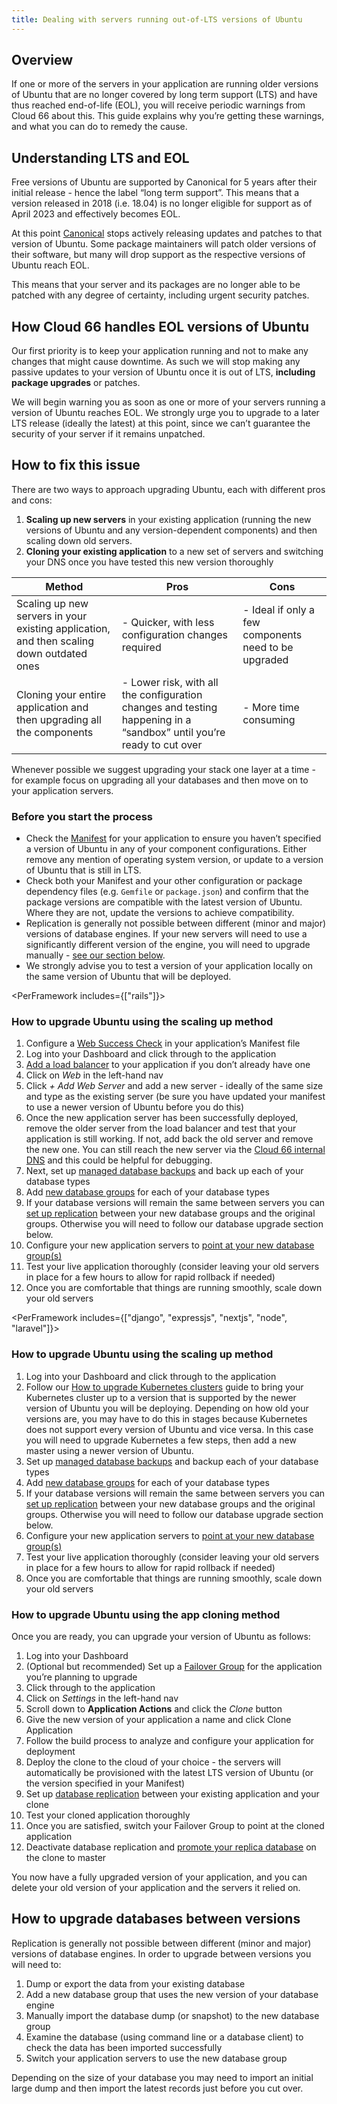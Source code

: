 ```yaml
---
title: Dealing with servers running out-of-LTS versions of Ubuntu
---
```


## Overview

If one or more of the servers in your application are running older versions of Ubuntu that are no longer covered by long term support (LTS) and have thus reached end-of-life (EOL), you will receive periodic warnings from Cloud 66 about this. This guide explains why you’re getting these warnings, and what you can do to remedy the cause.

## Understanding LTS and EOL

Free versions of Ubuntu are supported by Canonical for 5 years after their initial release - hence the label “long term support”. This means that a version released in 2018 (i.e. 18.04) is no longer eligible for support as of April 2023 and effectively becomes EOL.

At this point [Canonical](https://canonical.com/) stops actively releasing updates and patches to that version of Ubuntu. Some package maintainers will patch older versions of their software, but many will drop support as the respective versions of Ubuntu reach EOL.

This means that your server and its packages are no longer able to be patched with any degree of certainty, including urgent security patches. 

## How Cloud 66 handles EOL versions of Ubuntu

Our first priority is to keep your application running and not to make any changes that might cause downtime. As such we will stop making any passive updates to your version of Ubuntu once it is out of LTS, **including package upgrades** or patches. 

We will begin warning you as soon as one or more of your servers running a version of Ubuntu reaches EOL. We strongly urge you to upgrade to a later LTS release (ideally the latest) at this point, since we can’t guarantee the security of your server if it remains unpatched.

## How to fix this issue

There are two ways to approach upgrading Ubuntu, each with different pros and cons:

1. **Scaling up new servers** in your existing application (running the new versions of Ubuntu and any version-dependent components) and then scaling down old servers.
2. **Cloning your existing application** to a new set of servers and switching your DNS once you have tested this new version thoroughly

| Method | Pros | Cons |
| --- | --- | --- |
| Scaling up new servers in your existing application, and then scaling down outdated ones | - Quicker, with less configuration changes required | - Ideal if only a few components need to be upgraded | - You will need to carefully manage servers running different versions of components  |
| Cloning your entire application and then upgrading all the components | - Lower risk, with all the configuration changes and testing happening in a “sandbox” until you’re ready to cut over | - More time consuming  |

<Callout type="warning" title="Upgrade one layer at a time">
Whenever possible we suggest upgrading your stack one layer at a time - for example focus on upgrading all your databases and then move on to your application servers.
</Callout>

### Before you start the process

- Check the [Manifest](/docs/manifest/building-a-manifest-file) for your application to ensure you haven’t specified a version of Ubuntu in any of your component configurations. Either remove any mention of operating system version, or update to a version of Ubuntu that is still in LTS.
- Check both your Manifest and your other configuration or package dependency files (e.g. `Gemfile` or `package.json`) and confirm that the package versions are compatible with the latest version of Ubuntu. Where they are not, update the versions to achieve compatibility.
- Replication is generally not possible between different (minor and major) versions of database engines. If your new servers will need to use a significantly different version of the engine, you will need to upgrade manually - [see our section below](#how-to-upgrade-databases-between-versions).
- We strongly advise you to test a version of your application locally on the same version of Ubuntu that will be deployed.

<PerFramework includes={["rails"]}>

### How to upgrade Ubuntu using the scaling up method

1. Configure a [Web Success Check](/docs/servers/application-health-checks#configuring-web-success-checks) in your application’s Manifest file
2. Log into your Dashboard and click through to the application 
3. [Add a load balancer](/docs/load-balancers/load-balancer) to your application if you don’t already have one
4. Click on *Web* in the left-hand nav
5. Click *+ Add Web Server* and add a new server - ideally of the same size and type as the existing server (be sure you have updated your manifest to use a newer version of Ubuntu before you do this)
6. Once the new application server has been successfully deployed, remove the older server from the load balancer and test that your application is still working. If not, add back the old server and remove the new one. You can still reach the new server via the [Cloud 66 internal DNS](/docs/networking/configure-dns#browsing-your-app-via-cloud-66-dns) and this could be helpful for debugging.
7. Next, set up [managed database backups](/docs/databases/database-backups) and back up each of your database types
8. Add [new database groups](/docs/databases/attaching-multiple-databases) for each of your database types 
9. If your database versions will remain the same between servers you can [set up replication](/docs/databases/database-replication#how-it-works) between your new database groups and the original groups. Otherwise you will need to follow our database upgrade section below.
10. Configure your new application servers to [point at your new database group(s)](/docs/databases/attaching-multiple-databases#accessing-database-groups-from-an-app) 
11. Test your live application thoroughly (consider leaving your old servers in place for a few hours to allow for rapid rollback if needed)
12. Once you are comfortable that things are running smoothly, scale down your old servers

</PerFramework>

<PerFramework includes={["django", "expressjs", "nextjs", "node", "laravel"]}>

### How to upgrade Ubuntu using the scaling up method

1. Log into your Dashboard and click through to the application 
2. Follow our [How to upgrade Kubernetes clusters](/docs/build-and-config/upgrading-cluster#upgrading-your-cluster-without-downtime) guide to bring your Kubernetes cluster up to a version that is supported by the newer version of Ubuntu you will be deploying. Depending on how old your versions are, you may have to do this in stages because Kubernetes does not support every version of Ubuntu and vice versa. In this case you will need to upgrade Kubernetes a few steps, then add a new master using a newer version of Ubuntu. 
3. Set up [managed database backups](/docs/databases/database-backups) and backup each of your database types
4. Add [new database groups](/docs/databases/attaching-multiple-databases) for each of your database types 
5. If your database versions will remain the same between servers you can [set up replication](/docs/databases/database-replication#how-it-works) between your new database groups and the original groups. Otherwise you will need to follow our database upgrade section below.
6. Configure your new application servers to [point at your new database group(s)](/docs/databases/attaching-multiple-databases#accessing-database-groups-from-an-app) 
7. Test your live application thoroughly (consider leaving your old servers in place for a few hours to allow for rapid rollback if needed)
8. Once you are comfortable that things are running smoothly, scale down your old servers

</PerFramework>

### How to upgrade Ubuntu using the app cloning method

Once you are ready, you can upgrade your version of Ubuntu as follows:

1. Log into your Dashboard 
2. (Optional but recommended) Set up a [Failover Group](/docs/failover-groups/failover-groups) for the application you’re planning to upgrade
3. Click through to the application
4. Click on *Settings* in the left-hand nav
5. Scroll down to **Application Actions** and click the *Clone* button
6. Give the new version of your application a name and click Clone Application
7. Follow the build process to analyze and configure your application for deployment
8. Deploy the clone to the cloud of your choice - the servers will automatically be provisioned with the latest LTS version of Ubuntu (or the version specified in your Manifest)
9. Set up [database replication](/docs/databases/database-replication#between-applications) between your existing application and your clone
10. Test your cloned application thoroughly 
11. Once you are satisfied, switch your Failover Group to point at the cloned application 
12. Deactivate database replication and [promote your replica database](/docs/toolbelt/toolbelt#databases-promote-replica) on the clone to master

You now have a fully upgraded version of your application, and you can delete your old version of your application and the servers it relied on.

## How to upgrade databases between versions

Replication is generally not possible between different (minor and major) versions of database engines. In order to upgrade between versions you will need to:

1. Dump or export the data from your existing database 
2. Add a new database group that uses the new version of your database engine
3. Manually import the database dump (or snapshot) to the new database group
4. Examine the database (using command line or a database client) to check the data has been imported successfully
5. Switch your application servers to use the new database group

Depending on the size of your database you may need to import an initial large dump and then import the latest records just before you cut over.